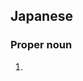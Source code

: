 ==Japanese==
{{ja-kanjitab|木|田}}

===Proper noun===
{{ja-pos|きだ|proper}}

# {{surname|lang=ja|sort=きだ}}
